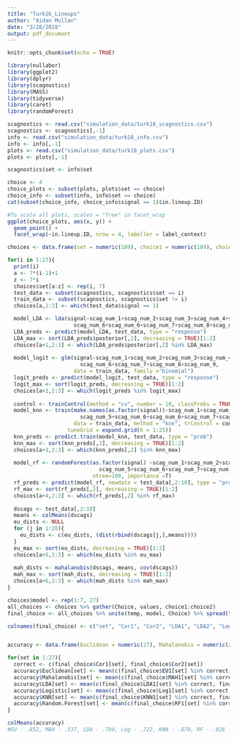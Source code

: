 ```yaml
---
title: "Turk16_Lineups"
author: "Aidan Mullan"
date: "3/28/2018"
output: pdf_document
---
```


```r
knitr::opts_chunk$set(echo = TRUE)
```

```r
library(nullabor)
library(ggplot2)
library(dplyr)
library(scagnostics)
library(MASS)
library(tidyverse)
library(caret)
library(randomForest)

scagnostics <- read.csv("simulation_data/turk18_scagnostics.csv")
scagnostics <- scagnostics[,-1]
info <- read.csv("simulation_data/turk18_info.csv")
info <- info[,-1]
plots <- read.csv("simulation_data/turk18_plots.csv")
plots <- plots[,-1]

scagnostics$set <- info$set

```

```r
choice <- 4
choice_plots <- subset(plots, plots$set == choice)
choice_info <- subset(info, info$set == choice)
cat(subset(choice_info, choice_info$signal == 1)$in.lineup.ID)

#To scale all plots, scales = "free" in facet_wrap
ggplot(choice_plots, aes(x, y)) +
  geom_point() +
  facet_wrap(~in.lineup.ID, nrow = 4, labeller = label_context)
```


```r
choices <- data.frame(set = numeric(189), choice1 = numeric(189), choice2 = numeric(189))

for(i in 1:27){
  print(i)
  a <- 7*(i-1)+1
  z <- 7*i
  choices$set[a:z] <- rep(i, 7)
  test_data <- subset(scagnostics, scagnostics$set == i)
  train_data <- subset(scagnostics, scagnostics$set != i)
  choices[a,2:3] <- which(test_data$signal == 1)

  model_LDA <- lda(signal~scag_num_1+scag_num_2+scag_num_3+scag_num_4+scag_num_5+
                     scag_num_6+scag_num_6+scag_num_7+scag_num_8+scag_num_9, data = train_data)
  LDA_preds <- predict(model_LDA, test_data, type = "response")
  LDA_max <- sort(LDA_preds$posterior[,2], decreasing = TRUE)[1:2]
  choices[a+1,2:3] <- which(LDA_preds$posterior[,2] %in% LDA_max)
  
  model_logit <- glm(signal~scag_num_1+scag_num_2+scag_num_3+scag_num_4+scag_num_5+
                       scag_num_6+scag_num_7+scag_num_8+scag_num_9, 
                     data = train_data, family ="binomial")
  logit_preds <- predict(model_logit, test_data, type = "response")
  logit_max <- sort(logit_preds, decreasing = TRUE)[1:2]
  choices[a+2,2:3] <- which(logit_preds %in% logit_max)
  
  control <- trainControl(method = "cv", number = 10, classProbs = TRUE, returnData = TRUE)
  model_knn <- train(make.names(as.factor(signal))~scag_num_1+scag_num_2+scag_num_3+scag_num_4+
                       scag_num_5+scag_num_6+scag_num_6+scag_num_7+scag_num_8+scag_num_9, 
                     data = train_data, method = "knn", trControl = control, 
                   tuneGrid = expand.grid(k = 1:25))
  knn_preds <- predict.train(model_knn, test_data, type = "prob")
  knn_max <- sort(knn_preds[,2], decreasing = TRUE)[1:2]
  choices[a+3,2:3] <- which(knn_preds[,2] %in% knn_max)
  
  model_rf <- randomForest(as.factor(signal) ~scag_num_1+scag_num_2+scag_num_3+scag_num_4+
                             scag_num_5+scag_num_6+scag_num_7+scag_num_8+scag_num_9, data = train_data,
                           ntree=100, importance =T)
  rf_preds <- predict(model_rf, newdata = test_data[,2:10], type = "prob")
  rf_max <- sort(rf_preds[,2], decreasing = TRUE)[1:2]
  choices[a+4,2:3] <- which(rf_preds[,2] %in% rf_max) 
  
  dscags <- test_data[,2:10]
  means <- colMeans(dscags)
  eu_dists <- NULL
  for (j in 1:20){
    eu_dists <- c(eu_dists, (dist(rbind(dscags[j,],means))))
  }
  eu_max <- sort(eu_dists, decreasing = TRUE)[1:2]
  choices[a+5,2:3] <- which(eu_dists %in% eu_max)
  
  mah_dists <- mahalanobis(dscags, means, cov(dscags))
  mah_max <- sort(mah_dists, decreasing = TRUE)[1:2]
  choices[a+6,2:3] <- which(mah_dists %in% mah_max)
}

choices$model <- rep(1:7, 27)
all_choices <- choices %>% gather(Choice, values, choice1:choice2)
final_choice <- all_choices %>% unite(temp, model, Choice) %>% spread(temp, values)

colnames(final_choice) <- c("set", "Cor1", "Cor2", "LDA1", "LDA2", "Log1", "Log2", "KNN1", "KNN2", "RF1", "RF2", "EU1", "EU2", "MAH1", "MAH2")


accuracy <- data.frame(Euclidean = numeric(27), Mahalanobis = numeric(27), LDA = numeric(27), Logistic = numeric(27), KNN = numeric(27), Random.Forest = numeric(27))

for(set in 1:27){
  correct <- c(final_choice$Cor1[set], final_choice$Cor2[set])
  accuracy$Euclidean[set] <- mean(c(final_choice$EU1[set] %in% correct, final_choice$EU2[set] %in% correct))
  accuracy$Mahalanobis[set] <- mean(c(final_choice$MAH1[set] %in% correct, final_choice$MAH2[set] %in% correct))
  accuracy$LDA[set] <- mean(c(final_choice$LDA1[set] %in% correct, final_choice$LDA2[set] %in% correct))
  accuracy$Logistic[set] <- mean(c(final_choice$Log1[set] %in% correct, final_choice$Log2[set] %in% correct))
  accuracy$KNN[set] <- mean(c(final_choice$KNN1[set] %in% correct, final_choice$KNN2[set] %in% correct))
  accuracy$Random.Forest[set] <- mean(c(final_choice$RF1[set] %in% correct, final_choice$RF2[set] %in% correct))
}          

colMeans(accuracy)
#EU - .852, MAH - .537, LDA - .704, Log - .722, KNN - .870, RF - .926
```



